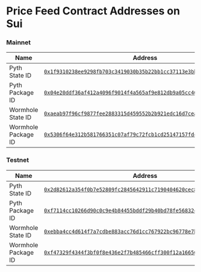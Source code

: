 # Price Feed Contract Addresses on Sui

### Mainnet

| Name                | Address                                                                                                                                                                   |
| ------------------- | ------------------------------------------------------------------------------------------------------------------------------------------------------------------------- |
| Pyth State ID       | [`0x1f9310238ee9298fb703c3419030b35b22bb1cc37113e3bb5007c99aec79e5b8`](https://explorer.sui.io/object/0x1f9310238ee9298fb703c3419030b35b22bb1cc37113e3bb5007c99aec79e5b8) |
| Pyth Package ID     | [`0x04e20ddf36af412a4096f9014f4a565af9e812db9a05cc40254846cf6ed0ad91`](https://explorer.sui.io/object/0x04e20ddf36af412a4096f9014f4a565af9e812db9a05cc40254846cf6ed0ad91) |
| Wormhole State ID   | [`0xaeab97f96cf9877fee2883315d459552b2b921edc16d7ceac6eab944dd88919c`](https://explorer.sui.io/object/0xaeab97f96cf9877fee2883315d459552b2b921edc16d7ceac6eab944dd88919c) |
| Wormhole Package ID | [`0x5306f64e312b581766351c07af79c72fcb1cd25147157fdc2f8ad76de9a3fb6a`](https://explorer.sui.io/object/0x5306f64e312b581766351c07af79c72fcb1cd25147157fdc2f8ad76de9a3fb6a) |

### Testnet

| Name                | Address                                                                                                                                                                                   |
| ------------------- | ----------------------------------------------------------------------------------------------------------------------------------------------------------------------------------------- |
| Pyth State ID       | [`0x2d82612a354f0b7e52809fc2845642911c7190404620cec8688f68808f8800d8`](https://explorer.sui.io/object/0x2d82612a354f0b7e52809fc2845642911c7190404620cec8688f68808f8800d8?network=testnet) |
| Pyth Package ID     | [`0xf7114cc10266d90c0c9e4b84455bddf29b40bd78fe56832c7ac98682c3daa95b`](https://explorer.sui.io/object/0xf7114cc10266d90c0c9e4b84455bddf29b40bd78fe56832c7ac98682c3daa95b?network=testnet) |
| Wormhole State ID   | [`0xebba4cc4d614f7a7cdbe883acc76d1cc767922bc96778e7b68be0d15fce27c02`](https://explorer.sui.io/object/0xebba4cc4d614f7a7cdbe883acc76d1cc767922bc96778e7b68be0d15fce27c02?network=testnet) |
| Wormhole Package ID | [`0xf47329f4344f3bf0f8e436e2f7b485466cff300f12a166563995d3888c296a94`](https://explorer.sui.io/object/0xf47329f4344f3bf0f8e436e2f7b485466cff300f12a166563995d3888c296a94?network=testnet) |

